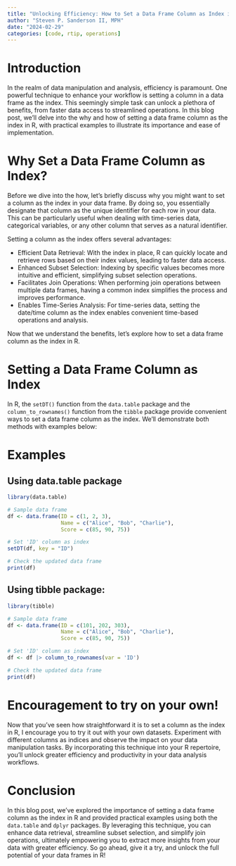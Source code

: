 ```yaml
---
title: "Unlocking Efficiency: How to Set a Data Frame Column as Index in R"
author: "Steven P. Sanderson II, MPH"
date: "2024-02-29"
categories: [code, rtip, operations]
---
```


# Introduction

In the realm of data manipulation and analysis, efficiency is paramount. One powerful technique to enhance your workflow is setting a column in a data frame as the index. This seemingly simple task can unlock a plethora of benefits, from faster data access to streamlined operations. In this blog post, we'll delve into the why and how of setting a data frame column as the index in R, with practical examples to illustrate its importance and ease of implementation.

# Why Set a Data Frame Column as Index?

Before we dive into the how, let's briefly discuss why you might want to set a column as the index in your data frame. By doing so, you essentially designate that column as the unique identifier for each row in your data. This can be particularly useful when dealing with time-series data, categorical variables, or any other column that serves as a natural identifier.

Setting a column as the index offers several advantages:

*   Efficient Data Retrieval: With the index in place, R can quickly locate and retrieve rows based on their index values, leading to faster data access.
*   Enhanced Subset Selection: Indexing by specific values becomes more intuitive and efficient, simplifying subset selection operations.
*   Facilitates Join Operations: When performing join operations between multiple data frames, having a common index simplifies the process and improves performance.
*   Enables Time-Series Analysis: For time-series data, setting the date/time column as the index enables convenient time-based operations and analysis.

Now that we understand the benefits, let's explore how to set a data frame column as the index in R.

# Setting a Data Frame Column as Index

In R, the `setDT()` function from the `data.table` package and the `column_to_rownames()` function from the `tibble` package provide convenient ways to set a data frame column as the index. We'll demonstrate both methods with examples below:

# Examples

## Using data.table package

```r
library(data.table)

# Sample data frame
df <- data.frame(ID = c(1, 2, 3),
                 Name = c("Alice", "Bob", "Charlie"),
                 Score = c(85, 90, 75))

# Set 'ID' column as index
setDT(df, key = "ID")

# Check the updated data frame
print(df)
```

## Using tibble package:

```r
library(tibble)

# Sample data frame
df <- data.frame(ID = c(101, 202, 303),
                 Name = c("Alice", "Bob", "Charlie"),
                 Score = c(85, 90, 75))

# Set 'ID' column as index
df <- df |> column_to_rownames(var = 'ID')

# Check the updated data frame
print(df)
```

# Encouragement to try on your own!

Now that you've seen how straightforward it is to set a column as the index in R, I encourage you to try it out with your own datasets. Experiment with different columns as indices and observe the impact on your data manipulation tasks. By incorporating this technique into your R repertoire, you'll unlock greater efficiency and productivity in your data analysis workflows.

# Conclusion

In this blog post, we've explored the importance of setting a data frame column as the index in R and provided practical examples using both the `data.table` and `dplyr` packages. By leveraging this technique, you can enhance data retrieval, streamline subset selection, and simplify join operations, ultimately empowering you to extract more insights from your data with greater efficiency. So go ahead, give it a try, and unlock the full potential of your data frames in R!